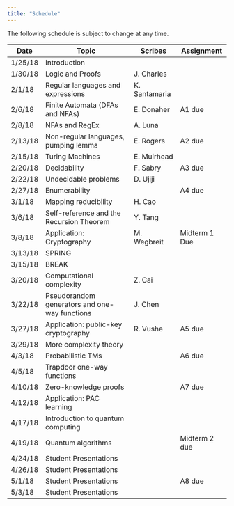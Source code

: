 ```yaml
---
title: "Schedule"
---
```

The following schedule is subject to change at any time.

| **Date** | **Topic**  | **Scribes** |  **Assignment** |
| ---------|------------|-------------|-----------------|
| 1/25/18  | Introduction |||
| 1/30/18  | Logic and Proofs |J. Charles||
| 2/1/18   | Regular languages and expressions |K. Santamaria||
| 2/6/18   | Finite Automata (DFAs and NFAs) |E. Donaher|A1 due|
| 2/8/18   | NFAs and RegEx |A. Luna||
| 2/13/18  | Non-regular languages, pumping lemma |E. Rogers|A2 due|
| 2/15/18  | Turing Machines |E. Muirhead||
| 2/20/18  | Decidability |F. Sabry|A3 due|
| 2/22/18  | Undecidable problems |D. Ujiji||
| 2/27/18  | Enumerability ||A4 due|
| 3/1/18   | Mapping reducibility |H. Cao||
| 3/6/18   | Self-reference and the Recursion Theorem |Y. Tang ||
| 3/8/18   | Application: Cryptography |M. Wegbreit| Midterm 1 Due |
| 3/13/18  | SPRING ||
| 3/15/18  | BREAK ||
| 3/20/18  | Computational complexity |Z. Cai||
| 3/22/18  | Pseudorandom generators and one-way functions |J. Chen||
| 3/27/18  | Application: public-key cryptography |R. Vushe|A5 due|
| 3/29/18  | More complexity theory |||
| 4/3/18   | Probabilistic TMs ||A6 due|
| 4/5/18   | Trapdoor one-way functions |||
| 4/10/18  | Zero-knowledge proofs ||A7 due|
| 4/12/18  | Application: PAC learning |||
| 4/17/18  | Introduction to quantum computing |||
| 4/19/18  | Quantum algorithms || Midterm 2 due |
| 4/24/18  | Student Presentations |||
| 4/26/18  | Student Presentations |||
| 5/1/18   | Student Presentations ||A8 due|
| 5/3/18   | Student Presentations |||
